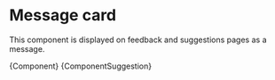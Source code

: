 
<Meta title="Modules/MessageCard" component={MessageCard} />

# Message card

This component is displayed on feedback and suggestions pages as a message.


<Canvas>
  <Story
    name="Feedback"
    args={{
      name: "Aleš Zima",
      procents: 83,
      date: "14/3/2021",
      href: "/",
    }}
  >
    {Component}
  </Story>
  <Story
    name="Suggestion"
    args={{
      name: "Kupte zvlhčovač vzduchu",
      procents: 83,
      date: "14/3/2021",
      href: "/",
    }}
  >
    {ComponentSuggestion}
  </Story>
</Canvas>

